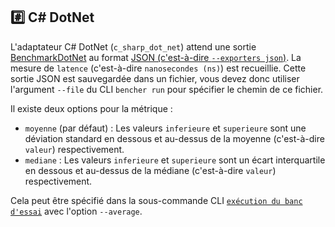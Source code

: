 
## #️⃣ C# DotNet

L'adaptateur C# DotNet (`c_sharp_dot_net`) attend une sortie [BenchmarkDotNet](https://github.com/dotnet/BenchmarkDotNet) au format [JSON (c'est-à-dire `--exporters json`)](https://benchmarkdotnet.org/articles/configs/exporters.html#sample-introexportjson).
La mesure de `latence` (c'est-à-dire `nanosecondes (ns)`) est recueillie.
Cette sortie JSON est sauvegardée dans un fichier, vous devez donc utiliser l'argument `--file` du CLI `bencher run` pour spécifier le chemin de ce fichier.

<Dotnet />

Il existe deux options pour la métrique :
- `moyenne` (par défaut) : Les valeurs `inferieure` et `superieure` sont une déviation standard en dessous et au-dessus de la moyenne (c'est-à-dire `valeur`) respectivement.
- `mediane` : Les valeurs `inferieure` et `superieure` sont un écart interquartile en dessous et au-dessus de la médiane (c'est-à-dire `valeur`) respectivement.

Cela peut être spécifié dans la sous-commande CLI <code><a href="/fr/docs/explanation/bencher-run/">exécution du banc d'essai</a></code> avec l'option `--average`.